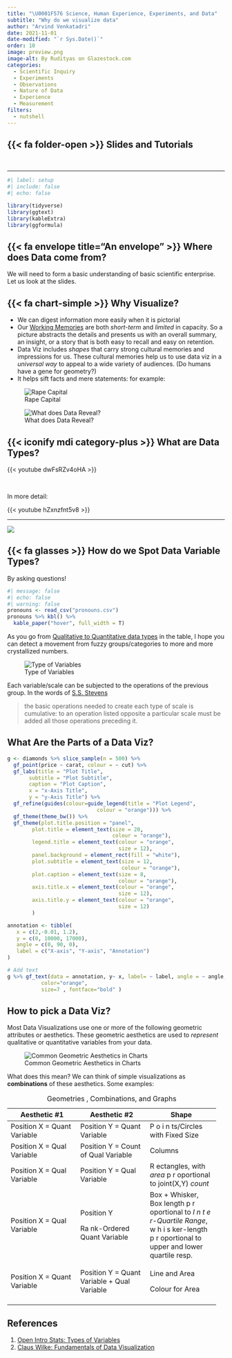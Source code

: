 ```yaml
---
title: "\U0001F576 Science, Human Experience, Experiments, and Data"
subtitle: "Why do we visualize data"
author: "Arvind Venkatadri"
date: 2021-11-01
date-modified: "`r Sys.Date()`"
order: 10
image: preview.png
image-alt: By Rudityas on Glazestock.com
categories: 
  - Scientific Inquiry
  - Experiments
  - Observations
  - Nature of Data
  - Experience
  - Measurement
filters:
  - nutshell
---
```


## {{< fa folder-open >}} Slides and Tutorials

<a href="/content/slides/r-slides/nature/index.qmd">
<i class="fa-solid fa-file-powerpoint fa-2x"></i></a>     

------------------------------------------------------------------------

```r
#| label: setup
#| include: false
#| echo: false

library(tidyverse)
library(ggtext)
library(kableExtra)
library(ggformula)

```

## {{< fa envelope title="An envelope" >}} Where does Data come from?

We will need to form a basic understanding of basic scientific
enterprise. Let us look at the slides.

## {{< fa chart-simple >}} Why Visualize?

-   We can digest information more easily when it is pictorial
-   Our [Working
    Memories](https://www.understood.org/en/articles/working-memory-what-it-is-and-how-it-works)
    are both *short-term* and *limited* in capacity. So a picture
    abstracts the details and presents us with an overall summary, an
    insight, or a story that is both easy to recall and easy on
    retention.\
-   Data Viz includes *shapes* that carry strong cultural memories and
    impressions for us. These cultural memories help us to use data viz
    in a *universal way* to appeal to a wide variety of audiences. (Do
    humans have a gene for geometry?)
-   It helps sift facts and mere statements: for example:

![Rape
Capital](/content/materials/images/rape-capital.png){fig-align="center"}

![What does Data
Reveal?](/content/materials/images/data-reveals-crime.png){fig-align="center"}

## {{< iconify mdi category-plus >}} What are Data Types?

{{< youtube dwFsRZv4oHA >}}

<br>

In more detail:

{{< youtube hZxnzfnt5v8 >}}

------------------------------------------------------------------------

![](https://openintro-ims.netlify.app/01-data-hello_files/figure-html/variables-1.png){fig-align="center"}

## {{< fa glasses >}} How do we Spot Data Variable Types? {#sec-data-types}

By asking questions!

::: column-page
```r
#| message: false
#| echo: false
#| warning: false
pronouns <- read_csv("pronouns.csv")
pronouns %>% kbl() %>%
  kable_paper("hover", full_width = T)
```
:::

As you go from [Qualitative to Quantitative data
types](https://openintro-ims.netlify.app/data-hello.html#variable-types)
in the table, I hope you can detect a movement from fuzzy
groups/categories to more and more crystallized numbers.

![Type of
Variables](/content/materials/images/Ratio-Interval-Ordinal-Nominal.PNG){fig-align="center"}

Each variable/scale can be subjected to the operations of the previous
group. In the words of [S.S.
Stevens](https://stats.idre.ucla.edu/other/mult-pkg/whatstat/what-is-the-difference-between-categorical-ordinal-and-interval-variables/)

> the basic operations needed to create each type of scale is
> cumulative: to an operation listed opposite a particular scale must be
> added all those operations preceding it.

## What Are the Parts of a Data Viz? {#sec-data-viz}

```r

g <- diamonds %>% slice_sample(n = 500) %>% 
  gf_point(price ~ carat, colour = ~ cut) %>% 
  gf_labs(title = "Plot Title", 
       subtitle = "Plot Subtitle",
       caption = "Plot Caption",
       x = "x-Axis Title",
       y = "y-Axis Title") %>% 
  gf_refine(guides(colour=guide_legend(title = "Plot Legend", 
                             colour = "orange"))) %>% 
  gf_theme(theme_bw()) %>%  
  gf_theme(plot.title.position = "panel",
        plot.title = element_text(size = 20, 
                                  colour = "orange"),
        legend.title = element_text(colour = "orange", 
                                    size = 12),
        panel.background = element_rect(fill = "white"),
        plot.subtitle = element_text(size = 12, 
                                     colour = "orange"),
        plot.caption = element_text(size = 8, 
                                    colour = "orange"),
        axis.title.x = element_text(colour = "orange", 
                                    size = 12),
        axis.title.y = element_text(colour = "orange", 
                                    size = 12)
        )

annotation <- tibble(
   x = c(2,-0.01, 1.2),
   y = c(0, 10000, 17000),
   angle = c(0, 90, 0), 
   label = c("X-axis", "Y-axis", "Annotation")
)

# Add text
g %>% gf_text(data = annotation, y~ x, label= ~ label, angle = ~ angle,
           color="orange", 
           size=7 , fontface="bold" )
```

## How to pick a Data Viz?

Most Data Visualizations use one or more of the following geometric
attributes or aesthetics. These geometric aesthetics are used to
*represent* qualitative or quantitative variables from your data.

![Common Geometric Aesthetics in
Charts](/content/materials/images/common-aesthetics-1.png){fig-align="center"}

What does this mean? We can think of simple visualizations as
**combinations** of these aesthetics. Some examples:

::: column-body-outset
+----------------------+----------------------+----------------------+
| Aesthetic #1         | Aesthetic #2         | Shape                |
+======================+======================+======================+
| Position X = Quant   | Position Y = Quant   | P o i n ts/Circles   |
| Variable             | Variable             | with Fixed Size      |
+----------------------+----------------------+----------------------+
| Position X = Qual    | Position Y = Count   | Columns              |
| Variable             | of Qual Variable     |                      |
+----------------------+----------------------+----------------------+
| Position X = Qual    | Position Y = Qual    | R ectangles, with    |
| Variable             | Variable             | *area* p r           |
|                      |                      | oportional to        |
|                      |                      | joint(X,Y) *count*   |
+----------------------+----------------------+----------------------+
| Position X = Qual    | Position Y           | Box + Whisker, Box   |
| Variable             |                      | length p r           |
|                      | Ra nk-Ordered Quant  | oportional to *I n t |
|                      | Variable             | e r-Quartile Range*, |
|                      |                      | w h i s ker-length p |
|                      |                      | r oportional to      |
|                      |                      | upper and lower      |
|                      |                      | quartile resp.       |
+----------------------+----------------------+----------------------+
| Position X = Quant   | Position Y = Quant   | Line and Area        |
| Variable             | Variable + Qual      |                      |
|                      | Variable             | Colour for Area      |
+----------------------+----------------------+----------------------+
|                      |                      |                      |
+----------------------+----------------------+----------------------+

: Geometries , Combinations, and Graphs
:::

## References

1.  [Open Intro Stats: Types of
    Variables](https://openintro-ims.netlify.app/data-hello.html#variable-types)
2.  [Claus Wilke: Fundamentals of Data
    Visualization](https://clauswilke.com/dataviz/)
